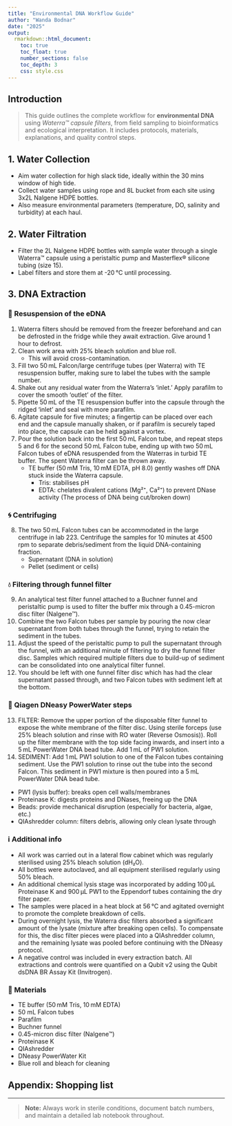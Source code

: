---
title: "Environmental DNA Workflow Guide"
author: "Wanda Bodnar"
date: "2025"
output:
  rmarkdown::html_document:
    toc: true
    toc_float: true
    number_sections: false
    toc_depth: 3
    css: style.css
---


## Introduction

> This guide outlines the complete workflow for **environmental DNA** using *Waterra™ capsule filters*, from field sampling to bioinformatics and ecological interpretation. It includes protocols, materials, explanations, and quality control steps.

## 1. Water Collection

- Aim water collection for high slack tide, ideally within the 30 mins window of high tide.
- Collect water samples using rope and 8L bucket from each  site using 3x2L Nalgene HDPE bottles.
- Also measure environmental parameters (temperature, DO, salinity and turbidity) at each haul.

## 2. Water Filtration
- Filter the 2L Nalgene HDPE bottles with sample water through a single Waterra™ capsule using a peristaltic pump and Masterflex® silicone tubing (size 15).
- Label filters and store them at -20 °C until processing.

## 3. DNA Extraction

### 🧊 Resuspension of the eDNA

1. Waterra filters should be removed from the freezer beforehand and can be defrosted in the fridge while they await extraction. Give around 1 hour to defrost.
2. Clean work area with 25% bleach solution and blue roll.  
   - This will avoid cross-contamination.
3. Fill two 50 mL Falcon/large centrifuge tubes (per Waterra) with TE resuspension buffer, making sure to label the tubes with the sample number.
4. Shake out any residual water from the Waterra’s ‘inlet.’ Apply parafilm to cover the smooth ‘outlet’ of the filter.
5. Pipette 50 mL of the TE resuspension buffer into the capsule through the ridged ‘inlet’ and seal with more parafilm.
6. Agitate capsule for five minutes; a fingertip can be placed over each end and the capsule manually shaken, or if parafilm is securely taped into place, the capsule can be held against a vortex.
7. Pour the solution back into the first 50 mL Falcon tube, and repeat steps 5 and 6 for the second 50 mL Falcon tube, ending up with two 50 mL Falcon tubes of eDNA resuspended from the Waterras in turbid TE buffer. The spent Waterra filter can be thrown away.
   - TE buffer (50 mM Tris, 10 mM EDTA, pH 8.0) gently washes off DNA stuck inside the Waterra capsule.
     - Tris: stabilises pH
     - EDTA: chelates divalent cations (Mg²⁺, Ca²⁺) to prevent DNase activity (The process of DNA being cut/broken down)

### 🌀 Centrifuging

8. The two 50 mL Falcon tubes can be accommodated in the large centrifuge in lab 223. Centrifuge the samples for 10 minutes at 4500 rpm to separate debris/sediment from the liquid DNA-containing fraction.
   - Supernatant (DNA in solution)
   - Pellet (sediment or cells)

### 💧 Filtering through funnel filter

9. An analytical test filter funnel attached to a Buchner funnel and peristaltic pump is used to filter the buffer mix through a 0.45-micron disc filter (Nalgene™).
10. Combine the two Falcon tubes per sample by pouring the now clear supernatant from both tubes through the funnel, trying to retain the sediment in the tubes.
11. Adjust the speed of the peristaltic pump to pull the supernatant through the funnel, with an additional minute of filtering to dry the funnel filter disc. Samples which required multiple filters due to build-up of sediment can be consolidated into one analytical filter funnel.
12. You should be left with one funnel filter disc which has had the clear supernatant passed through, and two Falcon tubes with sediment left at the bottom.

### 🧬 Qiagen DNeasy PowerWater steps

13. FILTER: Remove the upper portion of the disposable filter funnel to expose the white membrane of the filter disc. Using sterile forceps (use 25% bleach solution and rinse with RO water (Reverse Osmosis)). Roll up the filter membrane with the top side facing inwards, and insert into a 5 mL PowerWater DNA bead tube. Add 1 mL of PW1 solution.
14. SEDIMENT: Add 1 mL PW1 solution to one of the Falcon tubes containing sediment. Use the PW1 solution to rinse out the tube into the second Falcon. This sediment in PW1 mixture is then poured into a 5 mL PowerWater DNA bead tube.
   - PW1 (lysis buffer): breaks open cell walls/membranes
   - Proteinase K: digests proteins and DNases, freeing up the DNA
   - Beads: provide mechanical disruption (especially for bacteria, algae, etc.)
   - QIAshredder column: filters debris, allowing only clean lysate through

### ℹ️ Additional info

- All work was carried out in a lateral flow cabinet which was regularly sterilised using 25% bleach solution (dH₂O).
- All bottles were autoclaved, and all equipment sterilised regularly using 50% bleach.
- An additional chemical lysis stage was incorporated by adding 100 µL Proteinase K and 900 µL PW1 to the Eppendorf tubes containing the dry filter paper.
- The samples were placed in a heat block at 56 °C and agitated overnight to promote the complete breakdown of cells.
- During overnight lysis, the Waterra disc filters absorbed a significant amount of the lysate (mixture after breaking open cells). To compensate for this, the disc filter pieces were placed into a QIAshredder column, and the remaining lysate was pooled before continuing with the DNeasy protocol.
- A negative control was included in every extraction batch. All extractions and controls were quantified on a Qubit v2 using the Qubit dsDNA BR Assay Kit (Invitrogen).

### 🧪 Materials
- TE buffer (50 mM Tris, 10 mM EDTA)
- 50 mL Falcon tubes
- Parafilm
- Buchner funnel
- 0.45-micron disc filter (Nalgene™)
- Proteinase K
- QIAshredder
- DNeasy PowerWater Kit
- Blue roll and bleach for cleaning


## Appendix: Shopping list


---

> **Note:** Always work in sterile conditions, document batch numbers, and maintain a detailed lab notebook throughout.
